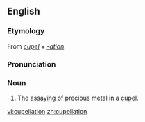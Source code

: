 ==English==
===Etymology===
From ''[[cupel]]'' + ''[[-ation]]''.

===Pronunciation===
{{IPA|/kjuːpəˈleɪʃən/}}

===Noun===
{{en-noun}}

# The [[assaying]] of precious metal in a [[cupel]].

[[vi:cupellation]]
[[zh:cupellation]]